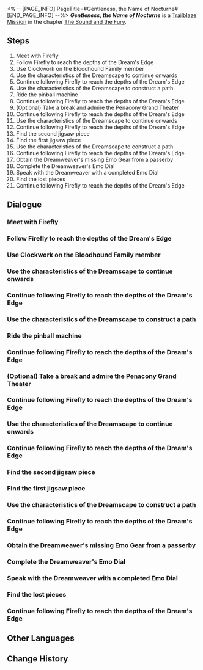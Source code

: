 <%-- [PAGE_INFO]
PageTitle=#Gentleness, the Name of Nocturne#
[END_PAGE_INFO] --%>
{{Stub|Dialogue.}}
{{Mission Infobox
|id            = 1030402
|title         = 
|image         = <!--Mission Gentleness, the Name of Nocturne.png-->
|type          = Trailblaze
|event_name    = 
|chapter       = The Sound and the Fury
|requirements  = [[Trailblaze Mission]] ''[[Gentleness, the Name of Nocturne]]'' completed
|summary       = <!--official mission summary from Fate's Atlas-->
|characters    = Trailblazer
|startLocation = [[Penacony]] - [[Dream's Edge]]
|world         = Penacony
|area          = Dream's Edge
|prev          = 
|next          = Through a Glass Darkly
|rewards       = Trailblaze EXP*900; Stellar Jade*110; Traveler's Guide*12; Lost Crystal*10; Clock Credits*450; "If I Can Stop One Heart From Breaking"*1 { text = "If I Can Stop One Heart From Breaking" }; Credit*100,000
}}
'''''Gentleness, the Name of Nocturne''''' is a [[Trailblaze Mission]] in the chapter [[The Sound and the Fury]].

==Steps==
# Meet with Firefly
# Follow Firefly to reach the depths of the Dream's Edge
# Use Clockwork on the Bloodhound Family member
# Use the characteristics of the Dreamscape to continue onwards
# Continue following Firefly to reach the depths of the Dream's Edge
# Use the characteristics of the Dreamscape to construct a path
# Ride the pinball machine
# Continue following Firefly to reach the depths of the Dream's Edge
# (Optional) Take a break and admire the Penacony Grand Theater
# Continue following Firefly to reach the depths of the Dream's Edge
# Use the characteristics of the Dreamscape to continue onwards
# Continue following Firefly to reach the depths of the Dream's Edge
# Find the second jigsaw piece
# Find the first jigsaw piece
# Use the characteristics of the Dreamscape to construct a path
# Continue following Firefly to reach the depths of the Dream's Edge
# Obtain the Dreamweaver's missing Emo Gear from a passerby
# Complete the Dreamweaver's Emo Dial
# Speak with the Dreamweaver with a completed Emo Dial
# Find the lost pieces
# Continue following Firefly to reach the depths of the Dream's Edge

<!--
==Gameplay Notes==

--><!--
==Trial Character==

-->
==Dialogue==
{{Stub Dialogue}}

===Meet with Firefly===
{{Mission Description|type=trailblaze|location=Dream's Edge|After some twisted crawling in the syrup-filled sewers, you successfully reach the entrance to... Firefly's "secret stronghold."<br />Firefly is waiting for you nearby. You should go and meet her.}}
{{Dialogue Start}}
:{{tx}}
{{Dialogue End}}

===Follow Firefly to reach the depths of the Dream's Edge===
{{Mission Description|type=trailblaze|location=Dream's Edge|update|Firefly explains this place to you: It is the edge of the Golden Hour, the inner depths of the Dreamscape, and The Family's construction and remodeling zone (in other words, a construction site within the dream). She adds that her "secret stronghold" is further on... The only problem is that "The Family" has eyes everywhere, and you will have to sneak in to get inside.<br />Head deep into the Dream's Edge... As a Nameless, sneaking into a construction site is a piece of cake, right?}}
{{Dialogue Start}}
:{{tx}}
{{Dialogue End}}

===Use Clockwork on the Bloodhound Family member===
{{Mission Description|type=trailblaze|location=Dream's Edge|update|Firefly explains this place to you: It is the edge of the Golden Hour, the inner depths of the Dreamscape, and The Family's construction and remodeling zone (in other words, a construction site within the dream). She adds that her "secret stronghold" is further on... The only problem is that "The Family" has eyes everywhere, and you will have to sneak in to get inside.<br />Just as your journey begins, it comes to an end as a Bloodhound Family member with a strong sense of principles guards the door before you. If you wish to continue ahead, you may have to use Clockwork for no good... Let's hope Clockie forgives you.}}
{{Dialogue Start}}
:{{tx}}
{{Dialogue End}}

===Use the characteristics of the Dreamscape to continue onwards===
{{Mission Description|type=trailblaze|location=Dream's Edge|update|Firefly explains this place to you: It is the edge of the Golden Hour, the inner depths of the Dreamscape, and The Family's construction and remodeling zone (in other words, a construction site within the dream). She adds that her "secret stronghold" is further on... The only problem is that "The Family" has eyes everywhere, and you will have to sneak in to get inside.<br />The path into the depths is complicated and confusing. You may have to think outside of the box and creatively utilize the characteristics of the Dreamscape to continue onwards.}}
{{Dialogue Start}}
:{{tx}}
{{Dialogue End}}

===Continue following Firefly to reach the depths of the Dream's Edge===
{{Mission Description|type=trailblaze|location=Dream's Edge|update|Firefly explains this place to you: It is the edge of the Golden Hour, the inner depths of the Dreamscape, and The Family's construction and remodeling zone (in other words, a construction site within the dream). She adds that her "secret stronghold" is further on... The only problem is that "The Family" has eyes everywhere, and you will have to sneak in to get inside.<br />After stepping over the collapsed Bloodhound Family member, you decide to continue onwards. You wouldn't want your trip to be a waste, right?}}
{{Dialogue Start}}
:{{tx}}
{{Dialogue End}}

===Use the characteristics of the Dreamscape to construct a path===
{{Mission Description|type=trailblaze|location=Dream's Edge|update|Firefly explains this place to you: It is the edge of the Golden Hour, the inner depths of the Dreamscape, and The Family's construction and remodeling zone (in other words, a construction site within the dream). She adds that her "secret stronghold" is further on... The only problem is that "The Family" has eyes everywhere, and you will have to sneak in to get inside.<br />The path into the depths is complicated and confusing. You may have to think outside of the box and creatively utilize the characteristics of the Dreamscape to continue onwards.}}
{{Dialogue Start}}
:{{tx}}
{{Dialogue End}}

===Ride the pinball machine===
{{Dialogue Start}}
:{{tx}}
{{Dialogue End}}

===Continue following Firefly to reach the depths of the Dream's Edge===
{{Dialogue Start}}
:{{tx}}
{{Dialogue End}}

===(Optional) Take a break and admire the Penacony Grand Theater===
{{Dialogue Start}}
:{{tx}}
{{Dialogue End}}

===Continue following Firefly to reach the depths of the Dream's Edge===
{{Dialogue Start}}
:{{tx}}
{{Dialogue End}}

===Use the characteristics of the Dreamscape to continue onwards===
{{Dialogue Start}}
:{{tx}}
{{Dialogue End}}

===Continue following Firefly to reach the depths of the Dream's Edge===
{{Dialogue Start}}
:{{tx}}
{{Dialogue End}}

===Find the second jigsaw piece===
{{Dialogue Start}}
:{{tx}}
{{Dialogue End}}

===Find the first jigsaw piece===
{{Dialogue Start}}
:{{tx}}
{{Dialogue End}}

===Use the characteristics of the Dreamscape to construct a path===
{{Dialogue Start}}
:{{tx}}
{{Dialogue End}}

===Continue following Firefly to reach the depths of the Dream's Edge===
{{Dialogue Start}}
:{{tx}}
{{Mission Description|type=trailblaze|location=Dream's Edge|update|Firefly explains this place to you: It is the edge of the Golden Hour, the inner depths of the Dreamscape, and The Family's construction and remodeling zone (in other words, a construction site within the dream). She adds that her "secret stronghold" is further on... The only problem is that "The Family" has eyes everywhere and you will have to sneak in to get inside.<br />After overcoming a variety of obstacles, your final destination lies just ahead. Unfortunately, there are many monsters occupying the path ahead. Proceed with caution.}}
{{Dialogue End}}

===Obtain the Dreamweaver's missing Emo Gear from a passerby===
{{Mission Description|type=trailblaze|location=Dream's Edge|update|Firefly explains this place to you: It is the edge of the Golden Hour, the inner depths of the Dreamscape, and The Family's construction and remodeling zone (in other words, a construction site within the dream). She adds that her "secret stronghold" is further on... The only problem is that "The Family" has eyes everywhere, and you will have to sneak in to get inside.<br />The path into the depths is complicated and confusing. You may have to think outside of the box and creatively utilize the characteristics of the Dreamscape to continue onwards.}}
{{Dialogue Start}}
:{{tx}}
{{Dialogue End}}

===Complete the Dreamweaver's Emo Dial===
{{Dialogue Start}}
:{{tx}}
{{Dialogue End}}

===Speak with the Dreamweaver with a completed Emo Dial===
{{Dialogue Start}}
:{{tx}}
{{Dialogue End}}

===Find the lost pieces===
{{Dialogue Start}}
:{{tx}}
{{Dialogue End}}

===Continue following Firefly to reach the depths of the Dream's Edge===
{{Mission Description|type=trailblaze|location=Dream's Edge|update|Firefly explains this place to you: It is the edge of the Golden Hour, the inner depths of the Dreamscape, and The Family's construction and remodeling zone (in other words, a construction site within the dream). She adds that her "secret stronghold" is further on... The only problem is that "The Family" has eyes everywhere and you will have to sneak in to get inside.<br />You have successfully overcome every obstacle on your path. Congratulations! Your final destination lies just ahead.}}
{{Dialogue Start}}
:{{tx}}
{{Dialogue End}}

==Other Languages==
{{Other Languages
|en   = Gentleness, the Name of Nocturne
|zhs  = 夜色名为温柔
|zht  = 夜色名為溫柔
|ja   = 優しさという名の夜
|ko   = 부드러움이라는 이름의 밤
|es   = Ternura, el nombre de la noche
|fr   = Nocturne ou la Gentillesse
|ru   = Ночь по имени Нежность
|th   = รัตติกาลนามว่าอ่อนโยน
|vi   = Dịu Dàng Là Tên Của Màn Đêm
|de   = Sanftheit, genannt Nacht
|id   = Kelembutan dalam Kegelapan
|pt   = Gentileza, o Nome do Noturno
}}

==Change History==
{{Change History|2.0}}
